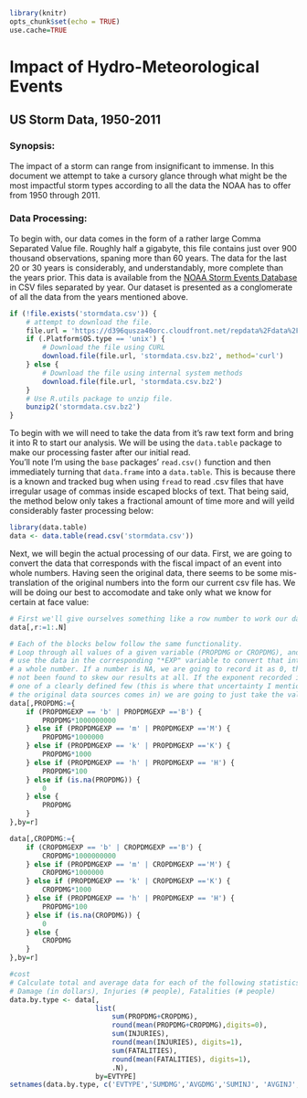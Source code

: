 ```r
library(knitr)
opts_chunk$set(echo = TRUE)
use.cache=TRUE
```
Impact of Hydro-Meteorological Events
=====================================
## US Storm Data, 1950-2011


### Synopsis:  
The impact of a storm can range from insignificant to immense. In this document we attempt to take a cursory glance through what might be the most impactful storm types according to all the data the NOAA has to offer from 1950 through 2011.
  

### Data Processing:
To begin with, our data comes in the form of a rather large Comma Separated Value file. Roughly half a gigabyte, this file contains just over 900 thousand observations, spaning more than 60 years. The data for the last 20 or 30 years is considerably, and understandably, more complete than the years prior. This data is available from the [NOAA Storm Events Database](http://www.ncdc.noaa.gov/stormevents/ftp.jsp) in CSV files separated by year. Our dataset is presented as a conglomerate of all the data from the years mentioned above.  

```r
if (!file.exists('stormdata.csv')) {
    # attempt to download the file.
    file.url = 'https://d396qusza40orc.cloudfront.net/repdata%2Fdata%2FStormData.csv.bz2'
    if (.Platform$OS.type == 'unix') {
        # Download the file using CURL
        download.file(file.url, 'stormdata.csv.bz2', method='curl')
    } else {
        # Download the file using internal system methods
        download.file(file.url, 'stormdata.csv.bz2')
    }
    # Use R.utils package to unzip file.
    bunzip2('stormdata.csv.bz2')
}
```

To begin with we will need to take the data from it's raw text form and bring it into R
to start our analysis. We will be using the `data.table` package to make our processing
faster after our initial read.  
You'll note I'm using the `base` packages' `read.csv()` function and then immediately
turning that `data.frame` into a `data.table`. This is because there is a known and
tracked bug when using `fread` to read .csv files that have irregular usage of commas
inside escaped blocks of text. That being said, the method below only takes a fractional
amount of time more and will yeild considerably faster processing below:  
```r
library(data.table)
data <- data.table(read.csv('stormdata.csv'))
```

Next, we will begin the actual processing of our data. First, we are going to convert
the data that corresponds with the fiscal impact of an event into whole numbers.
Having seen the original data, there seems to be some mis-translation of the original
numbers into the form our current csv file has. We will be doing our best to accomodate
and take only what we know for certain at face value:  
```r
# First we'll give ourselves something like a row number to work our data with
data[,r:=1:.N]

# Each of the blocks below follow the same functionality.
# Loop through all values of a given variable (PROPDMG or CROPDMG), and
# use the data in the corresponding "*EXP" variable to convert that into
# a whole number. If a number is NA, we are going to record it as 0, this has
# not been found to skew our results at all. If the exponent recorded is not
# one of a clearly defined few (this is where that uncertainty I mentioned  from
# the original data sources comes in) we are going to just take the value as it is.
data[,PROPDMG:={
    if (PROPDMGEXP == 'b' | PROPDMGEXP =='B') {
        PROPDMG*1000000000
    } else if (PROPDMGEXP == 'm' | PROPDMGEXP =='M') {
        PROPDMG*1000000
    } else if (PROPDMGEXP == 'k' | PROPDMGEXP =='K') {
        PROPDMG*1000
    } else if (PROPDMGEXP == 'h' | PROPDMGEXP == 'H') {
        PROPDMG*100
    } else if (is.na(PROPDMG)) {
        0
    } else {
        PROPDMG
    }
},by=r]

data[,CROPDMG:={
    if (CROPDMGEXP == 'b' | CROPDMGEXP =='B') {
        CROPDMG*1000000000
    } else if (PROPDMGEXP == 'm' | CROPDMGEXP =='M') {
        CROPDMG*1000000
    } else if (PROPDMGEXP == 'k' | CROPDMGEXP =='K') {
        CROPDMG*1000
    } else if (PROPDMGEXP == 'h' | PROPDMGEXP == 'H') {
        PROPDMG*100
    } else if (is.na(CROPDMG)) {
        0
    } else {
        CROPDMG
    }
},by=r]
```

```r
#cost
# Calculate total and average data for each of the following statistics
# Damage (in dollars), Injuries (# people), Fatalities (# people)
data.by.type <- data[,
                     list(
                         sum(PROPDMG+CROPDMG),
                         round(mean(PROPDMG+CROPDMG),digits=0),
                         sum(INJURIES),
                         round(mean(INJURIES), digits=1),
                         sum(FATALITIES),
                         round(mean(FATALITIES), digits=1),
                         .N),
                     by=EVTYPE]
setnames(data.by.type, c('EVTYPE','SUMDMG','AVGDMG','SUMINJ', 'AVGINJ', 'SUMFAT', 'AVGFAT', 'COUNT'))
```
